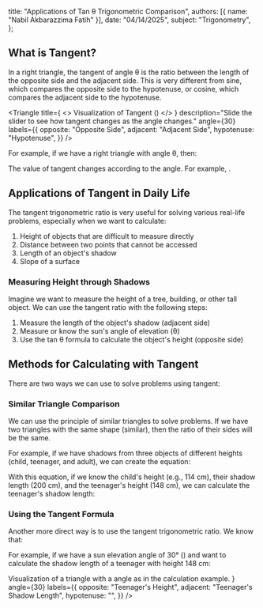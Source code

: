 
  title: "Applications of Tan θ Trigonometric Comparison",
  authors: [{ name: "Nabil Akbarazzima Fatih" }],
  date: "04/14/2025",
  subject: "Trigonometry",
};

## What is Tangent?

In a right triangle, the tangent of angle θ is the ratio between the length of the opposite side and the adjacent side. This is very different from sine, which compares the opposite side to the hypotenuse, or cosine, which compares the adjacent side to the hypotenuse.

<Triangle
  title={
    <>
      Visualization of Tangent (<InlineMath math="\tan \theta" />)
    </>
  }
  description="Slide the slider to see how tangent changes as the angle changes."
  angle={30}
  labels={{
    opposite: "Opposite Side",
    adjacent: "Adjacent Side",
    hypotenuse: "Hypotenuse",
  }}
/>

For example, if we have a right triangle with angle θ, then:

<BlockMath math="\tan \theta = \frac{\text{opposite side}}{\text{adjacent side}}" />

The value of tangent changes according to the angle. For example, <InlineMath math="\tan 30° = 0.57 \text{ or } \frac{1}{\sqrt{3}}" />.

## Applications of Tangent in Daily Life

The tangent trigonometric ratio is very useful for solving various real-life problems, especially when we want to calculate:

1. Height of objects that are difficult to measure directly
2. Distance between two points that cannot be accessed
3. Length of an object's shadow
4. Slope of a surface

### Measuring Height through Shadows

Imagine we want to measure the height of a tree, building, or other tall object. We can use the tangent ratio with the following steps:

1. Measure the length of the object's shadow (adjacent side)
2. Measure or know the sun's angle of elevation (θ)
3. Use the tan θ formula to calculate the object's height (opposite side)

<div className="mt-4">
  <BlockMath math="\text{object height} = \text{shadow length} \times \tan \theta" />
</div>

<div className="mt-4">
  <Triangle
    title="Application of Tangent in Measurement"
    description="Example of a triangle formed when measuring height with shadows."
    angle={30}
    labels={{
      opposite: "Object Height",
      adjacent: "Shadow Length",
      hypotenuse: "",
    }}
  />
</div>

## Methods for Calculating with Tangent

There are two ways we can use to solve problems using tangent:

### Similar Triangle Comparison

We can use the principle of similar triangles to solve problems. If we have two triangles with the same shape (similar), then the ratio of their sides will be the same.

For example, if we have shadows from three objects of different heights (child, teenager, and adult), we can create the equation:

<BlockMath math="\frac{\text{child's height}}{\text{child's shadow length}} = \frac{\text{teenager's height}}{\text{teenager's shadow length}} = \frac{\text{adult's height}}{\text{adult's shadow length}}" />

With this equation, if we know the child's height (e.g., 114 cm), their shadow length (200 cm), and the teenager's height (148 cm), we can calculate the teenager's shadow length:

<div className="flex flex-col gap-4">
  <BlockMath math="\frac{114 \text{ cm}}{200 \text{ cm}} = \frac{148 \text{ cm}}{x \text{ cm}}" />
  <BlockMath math="x \text{ cm} = \frac{148 \text{ cm} \times 200 \text{ cm}}{114 \text{ cm}} = \frac{29,600 \text{ cm}}{114 \text{ cm}} = 259.65 \text{ cm}" />
</div>

### Using the Tangent Formula

Another more direct way is to use the tangent trigonometric ratio. We know that:

<BlockMath math="\tan \theta = \frac{\text{opposite side}}{\text{adjacent side}}" />

For example, if we have a sun elevation angle of 30° (<InlineMath math="\tan 30° = 0.57" />) and want to calculate the shadow length of a teenager with height 148 cm:

<div className="flex flex-col gap-4">
  <BlockMath math="\tan \theta = \frac{\text{teenager's height}}{\text{teenager's shadow length}}" />
  <BlockMath math="\tan 30° = \frac{148 \text{ cm}}{x \text{ cm}}" />
  <BlockMath math="0.57 = \frac{148 \text{ cm}}{x \text{ cm}}" />
  <BlockMath math="x \text{ cm} = \frac{148 \text{ cm}}{0.57} = 259.65 \text{ cm}" />
</div>

<div className="mt-4">
  <Triangle
    title="30 Degree Angle with Tangent 0.57"
    description={
      <>
        Visualization of a triangle with a <InlineMath math="30°" /> angle as in
        the calculation example.
      </>
    }
    angle={30}
    labels={{
      opposite: "Teenager's Height",
      adjacent: "Teenager's Shadow Length",
      hypotenuse: "",
    }}
  />
</div>
